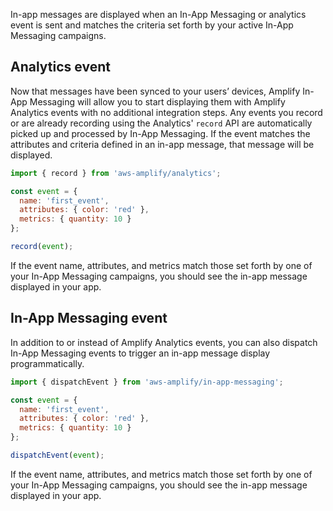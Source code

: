 In-app messages are displayed when an In-App Messaging or analytics event is sent and matches the criteria set forth by your active In-App Messaging campaigns.

## Analytics event

Now that messages have been synced to your users’ devices, Amplify In-App Messaging will allow you to start displaying them with Amplify Analytics events with no additional integration steps. Any events you record or are already recording using the Analytics' `record` API are automatically picked up and processed by In-App Messaging. If the event matches the attributes and criteria defined in an in-app message, that message will be displayed.

```js
import { record } from 'aws-amplify/analytics';

const event = {
  name: 'first_event',
  attributes: { color: 'red' },
  metrics: { quantity: 10 }
};

record(event);
```

If the event name, attributes, and metrics match those set forth by one of your In-App Messaging campaigns, you should see the in-app message displayed in your app.

## In-App Messaging event

In addition to or instead of Amplify Analytics events, you can also dispatch In-App Messaging events to trigger an in-app message display programmatically.

```js
import { dispatchEvent } from 'aws-amplify/in-app-messaging';

const event = {
  name: 'first_event',
  attributes: { color: 'red' },
  metrics: { quantity: 10 }
};

dispatchEvent(event);
```

If the event name, attributes, and metrics match those set forth by one of your In-App Messaging campaigns, you should see the in-app message displayed in your app.
